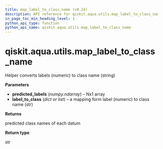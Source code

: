 ```yaml
---
title: map_label_to_class_name (v0.24)
description: API reference for qiskit.aqua.utils.map_label_to_class_name in qiskit v0.24
in_page_toc_min_heading_level: 1
python_api_type: function
python_api_name: qiskit.aqua.utils.map_label_to_class_name
---
```


<span id="qiskit-aqua-utils-map-label-to-class-name" />

# qiskit.aqua.utils.map\_label\_to\_class\_name

<Function id="qiskit.aqua.utils.map_label_to_class_name" isDedicatedPage={true} github="https://github.com/qiskit-community/qiskit-aqua/tree/stable/0.8/qiskit/aqua/utils/dataset_helper.py" signature="map_label_to_class_name(predicted_labels, label_to_class)">
  Helper converts labels (numeric) to class name (string)

  **Parameters**

  *   **predicted\_labels** (*numpy.ndarray*) – Nx1 array
  *   **label\_to\_class** (*dict or list*) – a mapping form label (numeric) to class name (str)

  **Returns**

  predicted class names of each datum

  **Return type**

  str
</Function>

